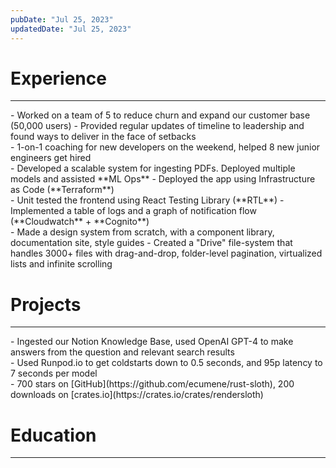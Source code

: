 ```yaml
---
pubDate: "Jul 25, 2023"
updatedDate: "Jul 25, 2023"
---
```



# Experience

---

<Section
  title="Full-Stack Engineer"
  tagline="Jungle Scout - React, Ruby, Postgres, AWS"
  location="Austin, TX (Remote)"
  period="Mar 2023 - Present"
>
    - Worked on a team of 5 to reduce churn and expand our customer base (50,000 users)
    - Provided regular updates of timeline to leadership and found ways to deliver in the face of setbacks
</Section>

<Section
  title="Coach (Part-Time)"
  tagline="GetCoding - Coaching React, Node.js, Git, PostgreSQL, SQLite"
  location="St. John's, NL"
  period="May 2021 - Present"
>
    - 1-on-1 coaching for new developers on the weekend, helped 8 new junior engineers get hired
</Section>

<Section
  title="Software Developer"
  tagline="SiftMed - React, Python, MySQL, Serverless, AWS"
  location="St. John's, NL"
  period="Aug 2021 - Mar 2023"
>
    - Developed a scalable system for ingesting PDFs. Deployed multiple models and assisted **ML Ops**
    - Deployed the app using Infrastructure as Code (**Terraform**)
</Section>

<Section
  title="Software Developer (Part-Time Contract)"
  tagline="NotificationAPI - React, Node.js, PostgreSQL, AWS"
  location="St. John's, NL"
  period="Sep 2021 - Feb 2022"
>
    - Unit tested the frontend using React Testing Library (**RTL**)
    - Implemented a table of logs and a graph of notification flow (**Cloudwatch** + **Cognito**)
</Section>

<Section
  title="Full Stack Developer"
  tagline="CoLab Software - Python, Postgres, React, GraphQL, AWS"
  location="St. John's, NL"
  period="Jun 2019 - Aug 2021"
>
    - Made a design system from scratch, with a component library, documentation site, style guides
    - Created a "Drive" file-system that handles 3000+ files with drag-and-drop, folder-level pagination, virtualized lists and infinite scrolling
</Section>

# Projects

---

<Section
  title={`"Ask Jungle Scout" - Internal Q&A for Jungle Scout`}
  tagline="Built for a all 200 employees of Jungle Scout to ask and answer questions"
  location="Python, Jupyter"
  period="June 2023"
>
    - Ingested our Notion Knowledge Base, used OpenAI GPT-4 to make answers from the question and relevant search results
</Section>

<Section
  title={`"Faber.gg" - Create 3D models NERFs`}
  tagline="Deployed to Vercel using Next.js, TailwindCSS, and React-Three-Fiber"
  location="Javascript, Web"
  period="June 2023"
>
    - Used Runpod.io to get coldstarts down to 0.5 seconds, and 95p latency to 7 seconds per model
</Section>

<Section
  title={`"Sloth" - A CLI for rendering 3D models in ASCII`}
  tagline="Written in Rust using minimal dependencies and published on crates.io"
  location="Rust, CLI"
  period="January 2018"
>
    - 700 stars on [GitHub](https://github.com/ecumene/rust-sloth), 200 downloads on [crates.io](https://crates.io/crates/rendersloth)
</Section>

# Education

---

<Section
  title="Memorial University"
  tagline="Completed 2 years of an Undergraduate Degree in Computer Science"
  location="St. John's, NL"
  period="2018 - 2020"
/>

<Section
  title="Holy Heart of Mary Highschool"
  tagline="Won National Science Fair, participated in Robotics and Social Justice"
  location="St. John's, NL"
  period="2015 - 2017"
/>
